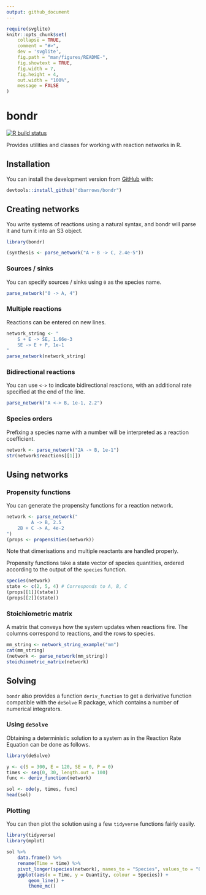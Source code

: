 ```yaml
---
output: github_document
---
```


<!-- README.md is generated from README.Rmd. Please edit that file -->

```r
require(svglite)
knitr::opts_chunk$set(
    collapse = TRUE,
    comment = "#>",
    dev = 'svglite',
    fig.path = "man/figures/README-",
    fig.showtext = TRUE,
    fig.width = 7,
    fig.height = 4,
    out.width = "100%",
    message = FALSE
)
```

# bondr

<!-- badges: start -->
[![R build status](https://github.com/dbarrows/bondr/workflows/R-CMD-check/badge.svg)](https://github.com/dbarrows/bondr/actions)
<!-- badges: end -->

Provides utilities and classes for working with reaction networks in R.

## Installation

You can install the development version from [GitHub](https://github.com/) with:

```r
devtools::install_github("dbarrows/bondr")
```
## Creating networks

You write systems of reactions using a natural syntax, and bondr will parse it and turn it into an S3 object.

```r
library(bondr)

(synthesis <- parse_network("A + B -> C, 2.4e-5"))
```

### Sources / sinks

You can specify sources / sinks using `0` as the species name.

```r
parse_network("0 -> A, 4")
```

### Multiple reactions

Reactions can be entered on new lines.

```r
network_string <- "
    S + E -> SE, 1.66e-3
    SE -> E + P, 1e-1
"
parse_network(network_string)
```

### Bidirectional reactions

You can use `<->` to indicate bidirectional reactions, with an additional rate specified at the end of the line.

```r
parse_network("A <-> B, 1e-1, 2.2")
```

### Species orders

Prefixing a species name with a number will be interpreted as a reaction coefficient.

```r
network <- parse_network("2A -> B, 1e-1")
str(network$reactions[[1]])
```

## Using networks

### Propensity functions

You can generate the propensity functions for a reaction network.

```r
network <- parse_network("
         A -> B, 2.5
    2B + C -> A, 4e-2
")
(props <- propensities(network))
```

Note that dimerisations and multiple reactants are handled properly.

Propensity functions take a state vector of species quantities, ordered according to the output of the `species` function.

```r
species(network)
state <- c(2, 5, 4) # Corresponds to A, B, C
(props[[1]](state))
(props[[2]](state))
```

### Stoichiometric matrix

A matrix that conveys how the system updates when reactions fire. The columns correspond to reactions, and the rows to species.

```r
mm_string <- network_string_example("mm")
cat(mm_string)
(network <- parse_network(mm_string))
stoichiometric_matrix(network)
```

## Solving

`bondr` also provides a function `deriv_function` to get a derivative function compatible with the `deSolve` R package, which contains a number of numerical integrators.

### Using `deSolve`

Obtaining a deterministic solution to a system as in the Reaction Rate Equation can be done as follows.

```r
library(deSolve)

y <- c(S = 300, E = 120, SE = 0, P = 0)
times <- seq(0, 30, length.out = 100)
func <- deriv_function(network)

sol <- ode(y, times, func)
head(sol)
```

### Plotting

You can then plot the solution using a few `tidyverse` functions fairly easily.

```r
library(tidyverse)
library(mplot)

sol %>%
    data.frame() %>%
    rename(Time = time) %>%
    pivot_longer(species(network), names_to = "Species", values_to = "Quantity") %>%
    ggplot(aes(x = Time, y = Quantity, colour = Species)) +
        geom_line() +
        theme_mc()
```
